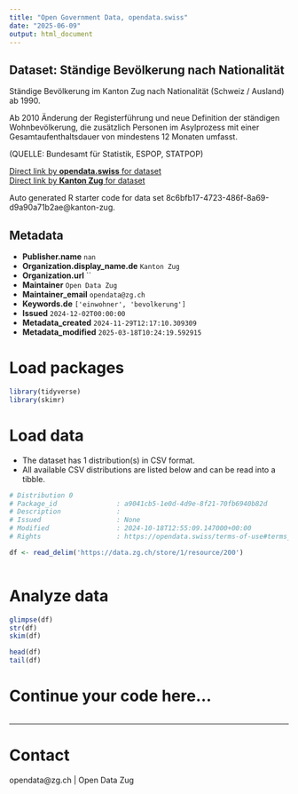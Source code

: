 ```yaml
---
title: "Open Government Data, opendata.swiss"
date: "2025-06-09"
output: html_document
---
```


## Dataset: Ständige Bevölkerung nach Nationalität

Ständige Bevölkerung im Kanton Zug nach Nationalität (Schweiz / Ausland) ab 1990.

Ab 2010 Änderung der Registerführung und neue Definition der ständigen Wohnbevölkerung, die zusätzlich Personen im Asylprozess mit einer Gesamtaufenthaltsdauer von mindestens 12 Monaten umfasst.

(QUELLE: Bundesamt für Statistik, ESPOP, STATPOP)

[Direct link by **opendata.swiss** for dataset](https://opendata.swiss/de/dataset/standige-bevolkerung-nach-nationalitat)<br>
[Direct link by **Kanton Zug** for dataset](https://www.zg.ch/behoerden/gesundheitsdirektion/statistikfachstelle/themen/01bevoelkerungszahlen/bevoelkerungsstand)

Auto generated R starter code for data set 8c6bfb17-4723-486f-8a69-d9a90a71b2ae@kanton-zug.

## Metadata

- **Publisher.name** `nan`
- **Organization.display_name.de** `Kanton Zug`
- **Organization.url** ``
- **Maintainer** `Open Data Zug`
- **Maintainer_email** `opendata@zg.ch`
- **Keywords.de** `['einwohner', 'bevolkerung']`
- **Issued** `2024-12-02T00:00:00`
- **Metadata_created** `2024-11-29T12:17:10.309309`
- **Metadata_modified** `2025-03-18T10:24:19.592915`


# Load packages

```r

library(tidyverse)
library(skimr)

```

# Load data

-   The dataset has 1 distribution(s) in CSV format.
-   All available CSV distributions are listed below and can be read into a tibble.

```r

# Distribution 0
# Package_id               : a9041cb5-1e0d-4d9e-8f21-70fb6940b82d
# Description              : 
# Issued                   : None
# Modified                 : 2024-10-18T12:55:09.147000+00:00
# Rights                   : https://opendata.swiss/terms-of-use#terms_by

df <- read_delim('https://data.zg.ch/store/1/resource/200')



```

# Analyze data

```r

glimpse(df)
str(df)
skim(df)

head(df)
tail(df)

```

# Continue your code here...

```r

```

------------------------------------------------------------------------

# Contact

opendata@zg.ch | Open Data Zug
